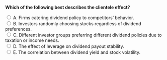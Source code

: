 ::: {.question-block}

<form onsubmit="event.preventDefault(); checkAnswer('module10_mcq_q11')" data-correct-answer="C">
<strong style="display: block;">Which of the following best describes the clientele effect?</strong>

<label><input type="radio" name="module10_mcq_q11" value="A"> A. Firms catering dividend policy to competitors’ behavior.</label><br>
<label><input type="radio" name="module10_mcq_q11" value="B"> B. Investors randomly choosing stocks regardless of dividend preferences.</label><br>
<label><input type="radio" name="module10_mcq_q11" value="C"> C. Different investor groups preferring different dividend policies due to taxation or income needs.</label><br>
<label><input type="radio" name="module10_mcq_q11" value="D"> D. The effect of leverage on dividend payout stability.</label><br>
<label><input type="radio" name="module10_mcq_q11" value="E"> E. The correlation between dividend yield and stock volatility.</label><br>
</form>

<div id="feedback-module10_mcq_q11" class="feedback" data-status="" style="display:none;">
✅ C is correct. The clientele effect suggests that investors self-select into firms whose dividend policies match their tax situations or cash flow preferences.
</div>

:::
